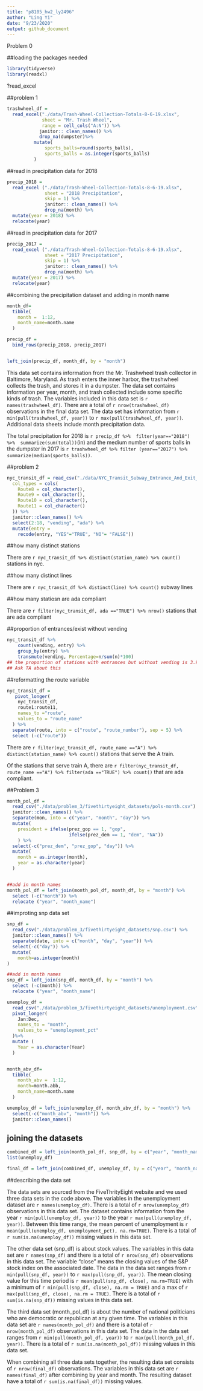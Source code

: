 ```yaml
---
title: "p8105_hw2_ly2496"
author: "Ling Yi"
date: "9/23/2020"
output: github_document
---
```


Problem 0

##loading the packages needed

```r
library(tidyverse)
library(readxl)
```


?read_excel

##problem 1

```r
trashwheel_df =
  read_excel("./data/Trash-Wheel-Collection-Totals-8-6-19.xlsx",
             sheet = "Mr. Trash Wheel",
             range = cell_cols("A:N")) %>%
            janitor:: clean_names() %>%
            drop_na(dumpster)%>%
          mutate(
              sports_balls=round(sports_balls),
              sports_balls = as.integer(sports_balls)
          )
```

##read in precipitation data for 2018

```r
precip_2018 =
  read_excel ("./data/Trash-Wheel-Collection-Totals-8-6-19.xlsx",
              sheet = "2018 Precipitation",
              skip = 1) %>% 
              janitor:: clean_names() %>%
              drop_na(month) %>% 
  mutate(year = 2018) %>% 
  relocate(year)
```

##read in precipitation data for 2017

```r
precip_2017 =
  read_excel ("./data/Trash-Wheel-Collection-Totals-8-6-19.xlsx",
              sheet = "2017 Precipitation",
              skip = 1) %>% 
              janitor:: clean_names() %>%
              drop_na(month) %>% 
  mutate(year = 2017) %>% 
  relocate(year)
```


##combining the precipitation dataset and adding in month name

```r
month_df=
  tibble(
    month =  1:12,
    month_name=month.name
  )

precip_df = 
  bind_rows(precip_2018, precip_2017)


left_join(precip_df, month_df, by = "month")

```


This data set contains information from the Mr. Trashwheel trash collector in Baltimore, Maryland. As trash enters the inner harbor, the trashwheel collects the trash, and stores it in a dumpster. The data set contains information per year, month, and trash collected include some specific kinds of trash. The variables included in this data set is `r names(trashwheel_df)`. There are a total of `r nrow(trashwheel_df)` observations in the final data set. The data set has information from `r min(pull(trashwheel_df, year))` to `r max(pull(trashwheel_df, year))`. Additional data sheets include month precipitation data. 

The total precipitation for 2018 is `r precip_df %>%  filter(year=="2018") %>%  summarize(sum(total))`(in) and the medium number of sports balls in the dumpster in 2017 is `r trashwheel_df %>% filter (year=="2017") %>% summarize(median(sports_balls))`. 


##problem 2

```r
nyc_transit_df = read_csv("./data/NYC_Transit_Subway_Entrance_And_Exit_Data.csv",
  col_types = cols(
    Route8 = col_character(),
    Route9 = col_character(),
    Route10 = col_character(),
    Route11 = col_character()
  )) %>% 
  janitor::clean_names() %>% 
  select(2:18, "vending", "ada") %>% 
  mutate(entry = 
    recode(entry, "YES"="TRUE", "NO"= "FALSE"))

```

##how many distinct stations

There are `r nyc_transit_df %>% distinct(station_name) %>% count()` stations in nyc.


##how many distinct lines

There are `r nyc_transit_df %>% distinct(line) %>% count()` subway lines


##how many statiosn are ada compliant

There are `r filter(nyc_transit_df, ada =="TRUE") %>% nrow()` stations that are ada compliant

##proportion of entrances/exist without vending

```r
nyc_transit_df %>%
    count(vending, entry) %>% 
    group_by(entry) %>% 
    transmute(vending, Percentage=n/sum(n)*100)
## the proportion of stations with entrances but without vending is 3.93%
## Ask TA about this
```

##reformatting the route variable

```r
nyc_transit_df = 
   pivot_longer(
    nyc_transit_df,
    route1:route11, 
    names_to ="route",
    values_to = "route_name"
  ) %>% 
  separate(route, into = c("route", "route_number"), sep = 5) %>% 
  select (-c("route"))

```

There are `r filter(nyc_transit_df, route_name =="A") %>% distinct(station_name) %>% count()` stations that serve the A train. 

Of the stations that serve train A, there are `r filter(nyc_transit_df, route_name =="A") %>% filter(ada =="TRUE") %>% count()` that are ada compliant. 


##Problem 3

```r
month_pol_df = 
  read_csv("./data/problem_3/fivethirtyeight_datasets/pols-month.csv") %>% 
  janitor::clean_names() %>% 
  separate(mon, into = c("year", "month", "day")) %>% 
  mutate(
    president = ifelse(prez_gop == 1, "gop", 
                       ifelse(prez_dem == 1, "dem", "NA"))
    ) %>% 
  select(-c("prez_dem", "prez_gop", "day")) %>% 
  mutate(
    month = as.integer(month),
    year = as.character(year)
  )


##add in month names
month_pol_df = left_join(month_pol_df, month_df, by = "month") %>% 
  select (-c("month")) %>% 
  relocate ("year", "month_name")

```

##improting snp data set


```r
snp_df = 
  read_csv("./data/problem_3/fivethirtyeight_datasets/snp.csv") %>% 
  janitor::clean_names() %>% 
  separate(date, into = c("month", "day", "year")) %>% 
  select(-c("day")) %>% 
  mutate(
    month=as.integer(month)
)

##add in month names
snp_df = left_join(snp_df, month_df, by = "month") %>% 
  select (-c(month)) %>% 
  relocate ("year", "month_name")


```


```r
unemploy_df = 
  read_csv("./data/problem_3/fivethirtyeight_datasets/unemployment.csv") %>% 
  pivot_longer(
    Jan:Dec,
    names_to = "month",
    values_to = "unemployment_pct"
  )%>% 
  mutate (
    Year = as.character(Year)
  )


month_abv_df=
  tibble(
    month_abv =  1:12,
    month=month.abb,
    month_name=month.name
  ) 

unemploy_df = left_join(unemploy_df, month_abv_df, by = "month") %>% 
  select(-c("month_abv", "month")) %>% 
  janitor::clean_names()

```

## joining the datasets

```r

combined_df = left_join(month_pol_df, snp_df, by = c("year", "month_name"))
list(unemploy_df)

final_df = left_join(combined_df, unemploy_df, by = c("year", "month_name"))
```


##describing the data set

The data sets are sourced from the FiveThrityEight website and we used three data sets in the code above. The variables in the unemployment dataset are `r names(unemploy_df)`. There is a total of `r nrow(unemploy_df)` observations in this data set. The dataset contains information from the year `r min(pull(unemploy_df, year))` to the year `r max(pull(unemploy_df, year))`. Between this time range, the mean percent of unemployment is `r mean(pull(unemploy_df, unemployment_pct), na.rm=TRUE)`. There is a total of `r sum(is.na(unemploy_df))` missing values in this data set. 

The other data set (snp_df) is about stock values. The variables in this data set are `r names(snp_df)` and there is a total of `r nrow(snp_df)` observations in this data set. The variable "close" means the closing values of the S&P stock index on the associated date. The data in the data set ranges from `r min(pull(snp_df, year))` to `r max(pull(snp_df, year))`. The mean closing value for this time period is `r mean(pull(snp_df, close), na.rm=TRUE)` with a minimum of `r min(pull(snp_df, close), na.rm = TRUE)` and a max of `r max(pull(snp_df, close), na.rm = TRUE)`. There is a total of `r sum(is.na(snp_df))` missing values in this data set. 

The third data set (month_pol_df) is about the number of national politicians who are democratic or republican at any given time. The variables in this data set are `r names(month_pol_df)` and there is a total of `r nrow(month_pol_df)` observations in this data set. The data in the data set ranges from `r min(pull(month_pol_df, year))` to `r max(pull(month_pol_df, year))`. There is a total of `r sum(is.na(month_pol_df))` missing values in this data set. 


When combining all three data sets together, the resulting data set consists of `r nrow(final_df)` observations. The variables in this data set are `r names(final_df)` after combining by year and month. The resulting dataset have a total of `r sum(is.na(final_df))` missing values.



